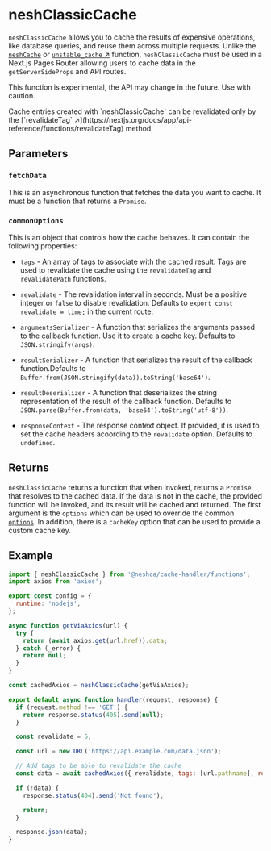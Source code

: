 
# neshClassicCache

`neshClassicCache` allows you to cache the results of expensive operations, like database queries, and reuse them across multiple requests. Unlike the [`neshCache`](/functions/nesh-cache) or [`unstable_cache` ↗](https://nextjs.org/docs/app/api-reference/functions/unstable_cache) function, `neshClassicCache` must be used in a Next.js Pages Router allowing users to cache data in the `getServerSideProps` and API routes.

This function is experimental, the API may change in the future. Use with caution.

<Callout type="info">
  Cache entries created with `neshClassicCache` can be revalidated only by the [`revalidateTag`
  ↗](https://nextjs.org/docs/app/api-reference/functions/revalidateTag) method.
</Callout>

## Parameters

### `fetchData`

This is an asynchronous function that fetches the data you want to cache. It must be a function that returns a `Promise`.

### `commonOptions`

This is an object that controls how the cache behaves. It can contain the following properties:

- `tags` - An array of tags to associate with the cached result. Tags are used to revalidate the cache using the `revalidateTag` and `revalidatePath` functions.

- `revalidate` - The revalidation interval in seconds. Must be a positive integer or `false` to disable revalidation. Defaults to `export const revalidate = time;` in the current route.

- `argumentsSerializer` - A function that serializes the arguments passed to the callback function. Use it to create a cache key. Defaults to `JSON.stringify(args)`.

- `resultSerializer` - A function that serializes the result of the callback function.Defaults to `Buffer.from(JSON.stringify(data)).toString('base64')`.

- `resultDeserializer` - A function that deserializes the string representation of the result of the callback function. Defaults to `JSON.parse(Buffer.from(data, 'base64').toString('utf-8'))`.

- `responseContext` - The response context object. If provided, it is used to set the cache headers acoording to the `revalidate` option. Defaults to `undefined`.

## Returns

`neshClassicCache` returns a function that when invoked, returns a `Promise` that resolves to the cached data. If the data is not in the cache, the provided function will be invoked, and its result will be cached and returned. The first argument is the `options` which can be used to override the common [`options`](/functions/nesh-classic-cache#commonoptions). In addition, there is a `cacheKey` option that can be used to provide a custom cache key.

## Example

```jsx filename="src/pages/api/api-example.js" copy
import { neshClassicCache } from '@neshca/cache-handler/functions';
import axios from 'axios';

export const config = {
  runtime: 'nodejs',
};

async function getViaAxios(url) {
  try {
    return (await axios.get(url.href)).data;
  } catch (_error) {
    return null;
  }
}

const cachedAxios = neshClassicCache(getViaAxios);

export default async function handler(request, response) {
  if (request.method !== 'GET') {
    return response.status(405).send(null);
  }

  const revalidate = 5;

  const url = new URL('https://api.example.com/data.json');

  // Add tags to be able to revalidate the cache
  const data = await cachedAxios({ revalidate, tags: [url.pathname], responseContext: response }, url);

  if (!data) {
    response.status(404).send('Not found');

    return;
  }

  response.json(data);
}
```
